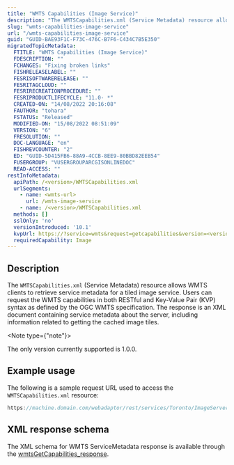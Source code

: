 ```yaml
---
title: "WMTS Capabilities (Image Service)"
description: "The WMTSCapabilities.xml (Service Metadata) resource allows WMTS clients to retrieve service metadata for a tiled image service."
slug: "wmts-capabilities-image-service"
url: "/wmts-capabilities-image-service"
guid: "GUID-BAE93F1C-F73C-476C-B7F6-C434C7B5E350"
migratedTopicMetadata:
  FTITLE: "WMTS Capabilities (Image Service)"
  FDESCRIPTION: ""
  FCHANGES: "Fixing broken links"
  FISHRELEASELABEL: ""
  FESRISOFTWARERELEASE: ""
  FESRITAGCLOUD: ""
  FESRIRECREATIONPROCEDURE: ""
  FESRIPRODUCTLIFECYCLE: "11.0- *"
  CREATED-ON: "14/08/2022 20:16:08"
  FAUTHOR: "tohara"
  FSTATUS: "Released"
  MODIFIED-ON: "15/08/2022 08:51:09"
  VERSION: "6"
  FRESOLUTION: ""
  DOC-LANGUAGE: "en"
  FISHREVCOUNTER: "2"
  ED: "GUID-5D415FB6-88A9-4CCB-8EE9-80BBD82EEB54"
  FUSERGROUP: "VUSERGROUPARCGISONLINEDOC"
  READ-ACCESS: ""
restInfoMetadata:
  apiPath: /<version>/WMTSCapabilities.xml
  urlSegments:
    - name: <wmts-url>
      url: /wmts-image-service
    - name: /<version>/WMTSCapabilities.xml
  methods: []
  sslOnly: 'no'
  versionIntroduced: '10.1'
  kvpUrl: https://?service=wmts&request=getcapabilities&version=<version>
  requiredCapability: Image
---
```


## Description

The `WMTSCapabilities.xml` (Service Metadata) resource allows WMTS clients to retrieve service metadata for a tiled image service. Users can request the WMTS capabilities in both RESTful and Key-Value Pair (KVP) syntax as defined by the OGC WMTS specification. The response is an XML document containing service metadata about the server, including information related to getting the cached image tiles.

<Note type={"note"}>

The only version currently supported is 1.0.0.

</Note>

## Example usage

The following is a sample request URL used to access the `WMTSCapabilities.xml`  resource:

```javascript
https://machine.domain.com/webadaptor/rest/services/Toronto/ImageServer/WMTS/1.0.0/WMTSCapabilities.xml
```

 

## XML response schema

The XML schema for WMTS ServiceMetadata response is available through the [wmtsGetCapabilities_response](http://schemas.opengis.net/wmts/1.0/wmtsGetCapabilities_response.xsd).

